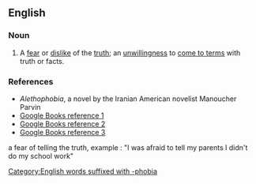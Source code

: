 ==English==
{{rfc|en|citations need proper formatting; one is a mention}}

===Noun===
{{en-noun|-}}

# A [[fear]] or [[dislike]] of the [[truth]]; an [[unwillingness]] to [[come to terms]] with truth or facts.

===References===
* ''Alethophobia'', a novel by the Iranian American novelist Manoucher Parvin
* [http://books.google.com/books?id=hUwaAAAAIAAJ&q=alethophobia&dq=alethophobia&pgis=1 Google Books reference 1]
* [http://books.google.com/books?id=teUEAAAAQAAJ&pg=PA10&dq=alethophobia Google Books reference 2]
* [http://books.google.com/books?id=vLIVAAAAYAAJ&pg=PA202&dq=alethophobia Google Books reference 3]

[[Category:English words suffixed with -phobia]] a fear of telling the truth, example : "I was afraid to tell my parents I didn't do my school work"